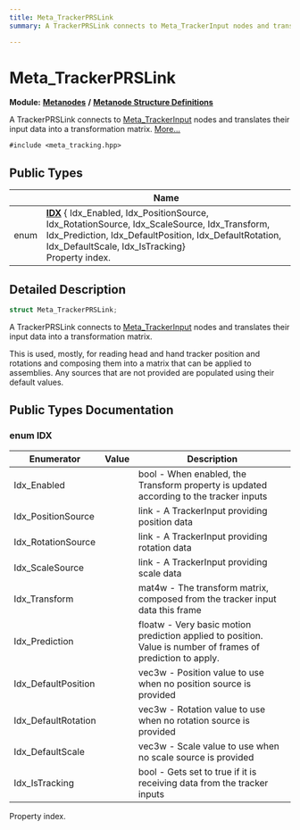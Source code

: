 ```yaml
---
title: Meta_TrackerPRSLink
summary: A TrackerPRSLink connects to Meta_TrackerInput nodes and translates their input data into a transformation matrix. 

---
```


# Meta_TrackerPRSLink

**Module:** **[Metanodes](../Modules/group__api__metanodes.mdx)** **/** **[Metanode Structure Definitions](../Modules/group__api__metadefs.mdx)**



A TrackerPRSLink connects to [Meta_TrackerInput](../Classes/struct_meta___tracker_input.mdx) nodes and translates their input data into a transformation matrix.  [More...](#detailed-description)


`#include <meta_tracking.hpp>`

## Public Types

|                | Name           |
| -------------- | -------------- |
| enum| **[IDX](../Classes/struct_meta___tracker_p_r_s_link.mdx#enum-idx)** { Idx_Enabled, Idx_PositionSource, Idx_RotationSource, Idx_ScaleSource, Idx_Transform, Idx_Prediction, Idx_DefaultPosition, Idx_DefaultRotation, Idx_DefaultScale, Idx_IsTracking}<br />Property index.  |

## Detailed Description

```cpp
struct Meta_TrackerPRSLink;
```

A TrackerPRSLink connects to [Meta_TrackerInput](../Classes/struct_meta___tracker_input.mdx) nodes and translates their input data into a transformation matrix. 

This is used, mostly, for reading head and hand tracker position and rotations and composing them into a matrix that can be applied to assemblies. Any sources that are not provided are populated using their default values. 

## Public Types Documentation

### enum IDX

| Enumerator | Value | Description |
| ---------- | ----- | ----------- |
| Idx_Enabled | | bool - When enabled, the Transform property is updated according to the tracker inputs   |
| Idx_PositionSource | | link - A TrackerInput providing position data   |
| Idx_RotationSource | | link - A TrackerInput providing rotation data   |
| Idx_ScaleSource | | link - A TrackerInput providing scale data   |
| Idx_Transform | | mat4w - The transform matrix, composed from the tracker input data this frame   |
| Idx_Prediction | | floatw - Very basic motion prediction applied to position. Value is number of frames of prediction to apply.   |
| Idx_DefaultPosition | | vec3w - Position value to use when no position source is provided   |
| Idx_DefaultRotation | | vec3w - Rotation value to use when no rotation source is provided   |
| Idx_DefaultScale | | vec3w - Scale value to use when no scale source is provided   |
| Idx_IsTracking | | bool - Gets set to true if it is receiving data from the tracker inputs   |



Property index. 

